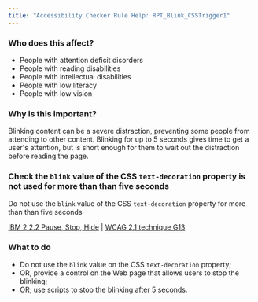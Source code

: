 ```yaml
---
title: "Accessibility Checker Rule Help: RPT_Blink_CSSTrigger1"
---
```


<div className="toolHelp">
<Row>
<Column colLg={5} colMd={3} colSm={4} className="toolLeft">

### Who does this affect?

 * People with attention deficit disorders
 * People with reading disabilities
 * People with intellectual disabilities
 * People with low literacy
 * People with low vision 


### Why is this important?

Blinking content can be a severe distraction, preventing some people from attending to other content. Blinking for up to 5 seconds gives time to get a user's attention, but is short enough for them to wait out the distraction before reading the page.

</Column>
<Column colLg={11} colMd={5} colSm={4} className="toolMain">

<div id="locLevel"></div>

### Check the `blink` value of the CSS `text-decoration` property is not used for more than than five seconds
Do not use the `blink` value of the CSS `text-decoration` property for more than than five seconds

[IBM 2.2.2 Pause, Stop, Hide](https://www.ibm.com/able/guidelines/ci162/pause_stop_hide.html) | [WCAG 2.1 technique G13](https://www.w3.org/WAI/WCAG21/Techniques/general/G13)

<div id="locSnippet"></div>

### What to do

 * Do not use the `blink` value on the CSS `text-decoration` property;
 * OR, provide a control on the Web page that allows users to stop the blinking;
 * OR, use scripts to stop the blinking after 5 seconds.

</Column>
</Row>
</div>

